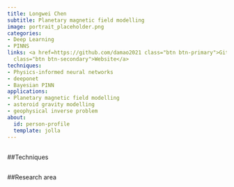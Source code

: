 ```yaml
---
title: Longwei Chen
subtitle: Planetary magnetic field modelling
image: portrait_placeholder.png
categories:
- Deep Learning
- PINNS
links: <a href=https://github.com/damao2021 class="btn btn-primary">Github</a><a href=https://environment.leeds.ac.uk/see/staff/9985/dr-longwei-chen
  class="btn btn-secondary">Website</a>
techniques:
- Physics-informed neural networks
- deeponet
- Bayesian PINN
applications:
- Planetary magnetic field modelling
- asteroid gravity modelling
- geophysical inverse problem
about:
  id: person-profile
  template: jolla
---
```

   
:::{#person-profile}
:::
   
##
##Techniques
   
:::{#Techniques}
:::
   
##
##Research area
   
:::{#applications}
:::
